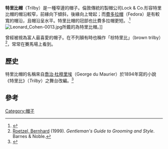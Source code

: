 '''特里比帽'''（Trilby）是一種窄邊的帽子。倫敦傳統的製帽公司Lock & Co.形容特里比帽的帽沿較窄，前緣向下傾斜，後緣向上彎起；而[[費多拉帽|費多拉帽]]（Fedora）是有較寬的帽沿，且帽沿呈水平。特里比帽的冠部也比費多拉帽更短。.<ref>{{cite book
| title=A pageant of hats, ancient and modern
| first=Ruth Edwards
| last=Kilgour
| publisher=Robert M. McBride Company
| edition=1
| year=1958}}</ref>
[[File:Leonard_Cohen-0013.jpg|thumb]]所戴的為特里比帽。]]

曾經被視為富人最喜愛的帽子。在不列顛有時也稱作「棕特里比」（brown trilby）<ref name="roetzel">[[Bernhard_Roetzel|Roetzel, Bernhard]] (1999). ''Gentleman's Guide to Grooming and Style''. Barnes & Noble.</ref>，常常在賽馬場上看到。

==歷史==
特里比帽的名稱來自[[喬治·杜穆里埃|喬治·杜穆里埃]]（George du Maurier）於1894年寫的小說《特里比》（''Trilby''）之舞台改編。<ref>{{cite web
| url=http://www.truthinfashion.com/2011/06/reader-question-trilby-vs-fedora/
| title=Reader Question: Trilby vs. Fedora
| archive-url=https://web.archive.org/web/20120509035510/http://www.truthinfashion.com/2011/06/reader-question-trilby-vs-fedora/
| archive-date=2012-05-09
| date=2011-06-27
| accessdate=2018-05-17}}</ref>  

==參考==
{{reflist}}

[[Category:帽子|Category:帽子]]